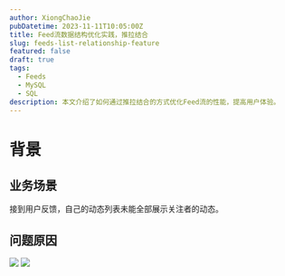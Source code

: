 ```yaml
---
author: XiongChaoJie
pubDatetime: 2023-11-11T10:05:00Z
title: Feed流数据结构优化实践，推拉结合
slug: feeds-list-relationship-feature
featured: false
draft: true
tags:
  - Feeds
  - MySQL
  - SQL
description: 本文介绍了如何通过推拉结合的方式优化Feed流的性能，提高用户体验。
---
```


# 背景

## 业务场景

接到用户反馈，自己的动态列表未能全部展示关注者的动态。

## 问题原因

![](@/assets/images/feeds-list-relationship-table-old.png)
![](@/assets/images/feeds-list-relationship-table-new.png)
